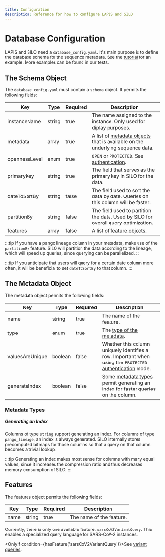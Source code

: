 ```yaml
---
title: Configuration
description: Reference for how to configure LAPIS and SILO
---
```



# Database Configuration

LAPIS and SILO need a `database_config.yaml`.
It's main purpose is to define the database schema for the sequence metadata.
See the [tutorial](/maintainer-docs/tutorials/start-lapis-and-silo#writing-configuration) for an example.
More examples can be found in our tests.

## The Schema Object

The `database_config.yaml` must contain a `schema` object.
It permits the following fields:

| Key           | Type   | Required | Description                                                                                           |
| ------------- | ------ | -------- | ----------------------------------------------------------------------------------------------------- |
| instanceName  | string | true     | The name assigned to the instance. Only used for diplay purposes.                                     |
| metadata      | array  | true     | A list of [metadata objects](#the-metadata-object) that is available on the underlying sequence data. |
| opennessLevel | enum   | true     | `OPEN` or `PROTECTED`. See [authentication](/references/authentication).                              |
| primaryKey    | string | true     | The field that serves as the primary key in SILO for the data.                                        |
| dateToSortBy  | string | false    | The field used to sort the data by date. Queries on this column will be faster.                       |
| partitionBy   | string | false    | The field used to partition the data. Used by SILO for overall query optimization.                    |
| features      | array  | false    | A list of [feature objects](#features).                                                               |

:::tip
If you have a pango lineage column in your metadata, make use of the `partitionBy` feature.
SILO will partition the data according to the lineage, which will speed up queries,
since querying can be parallelized.
:::

:::tip
If you anticipate that users will query for a certain date column more often,
it will be beneficial to set `dateToSortBy` to that column.
:::

## The Metadata Object

The metadata object permits the following fields:

| Key             | Type    | Required | Description                                                                                                                            |
| --------------- | ------- | -------- | -------------------------------------------------------------------------------------------------------------------------------------- |
| name            | string  | true     | The name of the feature.                                                                                                               |
| type            | enum    | true     | The [type of the metadata](#metadata-types).                                                                                           |
| valuesAreUnique | boolean | false    | Whether this column uniquely identifies a row. Important when using the `PROTECTED` [authentication](/references/authentication) mode. |
| generateIndex   | boolean | false    | Some [metadata types](#metadata-types) permit generating an index for faster queries on the column.                                    |

### Metadata Types

<MetadataTypesList />

##### Generating an Index

Columns of type `string` support generating an index.
For columns of type `pango_lineage`, an index is always generated.
SILO internally stores precomputed bitmaps for those columns so that a query on that column becomes a trivial lookup.

:::tip
Generating an index makes most sense for columns with many equal values,
since it increases the compression ratio and thus decreases memory consumption of SILO.
:::

## Features

The features object permits the following fields:

| Key  | Type   | Required | Description              |
| ---- | ------ | -------- | ------------------------ |
| name | string | true     | The name of the feature. |

Currently, there is only one available feature: `sarsCoV2VariantQuery`.
This enables a specialized query language for SARS-CoV-2 instances.

<OnlyIf condition={hasFeature('sarsCoV2VariantQuery')}>See [variant queries](/concepts/variant-query).</OnlyIf>
